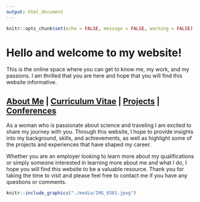 ```yaml
---
output: html_document
---
```


```r
knitr::opts_chunk$set(echo = FALSE, message = FALSE, warning = FALSE)

```


# Hello and welcome to my website!

This is the online space where you can get to know me, my work, and my passions. I am thrilled that you are here and hope that you will find this website informative.

## [About Me](https://laurensilvatti.github.io/about_me/)  | [Curriculum Vitae](https://laurensilvatti.github.io/CV/) | [Projects](https://laurensilvatti.github.io/projects/) | [Conferences](https://laurensilvatti.github.io/conferences/)

As a woman who is passionate about science and traveling I am excited to share my journey with you. Through this website, I hope to provide insights into my background, skills, and achievements, as well as highlight some of the projects and experiences that have shaped my career.

Whether you are an employer looking to learn more about my qualifications or simply someone interested in learning more about me and what I do, I hope you will find this website to be a valuable resource. Thank you for taking the time to visit and please feel free to contact me if you have any questions or comments.

```r
knitr::include_graphics("./media/IMG_0381.jpeg")
```   